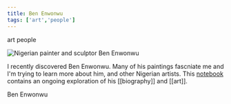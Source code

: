 ```yaml
---
title: Ben Enwonwu
tags: ['art','people']
---
```


<NoteTag color="beige">art</NoteTag>
<NoteTag color="beige">people</NoteTag>

<div class="background-image">
  <img
    src = "people/ben-enwonwu.png"
    alt= "Nigerian painter and sculptor Ben Enwonwu"
  />
</div>

I recently discovered Ben Enwonwu. Many of his paintings fascniate me and I'm trying to learn more about him, and other Nigerian artists. This [notebook](https://www.wolframcloud.com/view?url=https%3A//raw.githubusercontent.com/m-arti/ms-notes/main/notebooks/ben-enwonwu/enwonwu.nb) contains an ongoing exploration of his [[biography]] and [[art]].

<WolframNotebook url="ben-enwonwu/enwonwu.nb">Ben Enwonwu</WolframNotebook>

